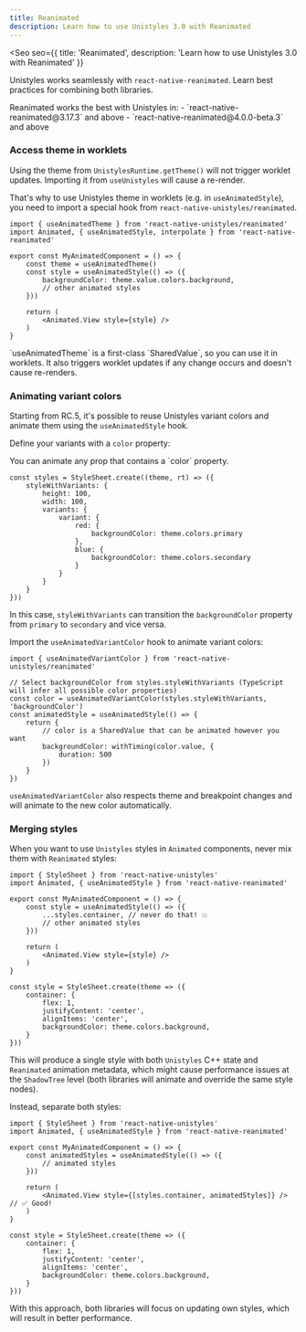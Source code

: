 ```yaml
---
title: Reanimated
description: Learn how to use Unistyles 3.0 with Reanimated
---
```



<Seo
    seo={{
        title: 'Reanimated',
        description: 'Learn how to use Unistyles 3.0 with Reanimated'
    }}
>

Unistyles works seamlessly with `react-native-reanimated`. Learn best practices for combining both libraries.

<Aside>
Reanimated works the best with Unistyles in:
- `react-native-reanimated@3.17.3` and above
- `react-native-reanimated@4.0.0-beta.3` and above
</Aside>

### Access theme in worklets

Using the theme from `UnistylesRuntime.getTheme()` will not trigger worklet updates. Importing it from `useUnistyles` will cause a re-render.

That's why to use Unistyles theme in worklets (e.g. in `useAnimatedStyle`), you need to import a special hook from `react-native-unistyles/reanimated`.

```tsx /useAnimatedTheme/
import { useAnimatedTheme } from 'react-native-unistyles/reanimated'
import Animated, { useAnimatedStyle, interpolate } from 'react-native-reanimated'

export const MyAnimatedComponent = () => {
    const theme = useAnimatedTheme()
    const style = useAnimatedStyle(() => ({
        backgroundColor: theme.value.colors.background,
        // other animated styles
    }))

    return (
        <Animated.View style={style} />
    )
}
```

<Aside>
`useAnimatedTheme` is a first-class `SharedValue`, so you can use it in worklets.
It also triggers worklet updates if any change occurs and doesn't cause re-renders.
</Aside>

### Animating variant colors

Starting from RC.5, it's possible to reuse Unistyles variant colors and animate them using the `useAnimatedStyle` hook.

Define your variants with a `color` property:

<Aside>
You can animate any prop that contains a `color` property.
</Aside>

```tsx /backgroundColor/
const styles = StyleSheet.create((theme, rt) => ({
    styleWithVariants: {
        height: 100,
        width: 100,
        variants: {
            variant: {
                red: {
                    backgroundColor: theme.colors.primary
                },
                blue: {
                    backgroundColor: theme.colors.secondary
                }
            }
        }
    }
}))
```

In this case, `styleWithVariants` can transition the `backgroundColor` property from `primary` to `secondary` and vice versa.

Import the `useAnimatedVariantColor` hook to animate variant colors:

```tsx
import { useAnimatedVariantColor } from 'react-native-unistyles/reanimated'

// Select backgroundColor from styles.styleWithVariants (TypeScript will infer all possible color properties)
const color = useAnimatedVariantColor(styles.styleWithVariants, 'backgroundColor')
const animatedStyle = useAnimatedStyle(() => {
    return {
        // color is a SharedValue that can be animated however you want
        backgroundColor: withTiming(color.value, {
            duration: 500
        })
    }
})
```

`useAnimatedVariantColor` also respects theme and breakpoint changes and will animate to the new color automatically.

### Merging styles

When you want to use `Unistyles` styles in `Animated` components, never mix them with `Reanimated` styles:

```tsx /merge-styles/
import { StyleSheet } from 'react-native-unistyles'
import Animated, { useAnimatedStyle } from 'react-native-reanimated'

export const MyAnimatedComponent = () => {
    const style = useAnimatedStyle(() => ({
        ...styles.container, // never do that! 💥
        // other animated styles
    }))

    return (
        <Animated.View style={style} />
    )
}

const style = StyleSheet.create(theme => ({
    container: {
        flex: 1,
        justifyContent: 'center',
        alignItems: 'center',
        backgroundColor: theme.colors.background,
    }
}))
```

This will produce a single style with both `Unistyles` C++ state and `Reanimated` animation metadata, which might cause performance issues at the `ShadowTree` level (both libraries will animate and override the same style nodes).

Instead, separate both styles:

```tsx /separate-styles/
import { StyleSheet } from 'react-native-unistyles'
import Animated, { useAnimatedStyle } from 'react-native-reanimated'

export const MyAnimatedComponent = () => {
    const animatedStyles = useAnimatedStyle(() => ({
        // animated styles
    }))

    return (
        <Animated.View style={[styles.container, animatedStyles]} /> // ✅ Good!
    )
}

const style = StyleSheet.create(theme => ({
    container: {
        flex: 1,
        justifyContent: 'center',
        alignItems: 'center',
        backgroundColor: theme.colors.background,
    }
}))
```

With this approach, both libraries will focus on updating own styles, which will result in better performance.

</Seo>

